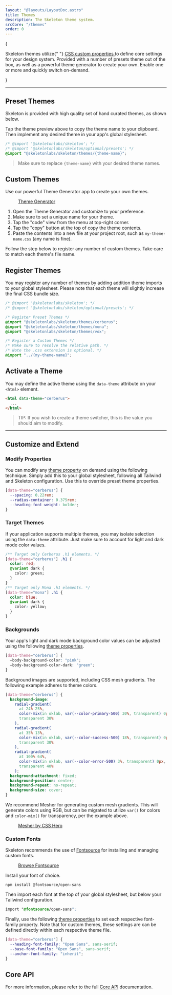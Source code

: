 ```yaml
---
layout: "@layouts/LayoutDoc.astro"
title: Themes
description: The Skeleton theme system.
srcCore: "/themes"
order: 0
---
```




{

<p class="text-xl">
  Skeleton themes utilize{" "}
  <a
    className="anchor"
    href="https://developer.mozilla.org/en-US/docs/Web/CSS/--*"
    target="_blank"
    rel="external"
  >
    CSS custom properties
  </a>
  to define core settings for your design system. Provided with a number of
  presets theme out of the box, as well as a powerful theme generator to create
  your own. Enable one or more and quickly switch on-demand.
</p>
}

---

## Preset Themes

Skeleton is provided with high quality set of hand curated themes, as shown below.

<ThemesList />

Tap the theme preview above to copy the theme name to your clipboard. Then implement any desired theme in your app's global stylesheet.

```css title="app.css" {3}
/* @import '@skeletonlabs/skeleton'; */
/* @import '@skeletonlabs/skeleton/optional/presets'; */
@import "@skeletonlabs/skeleton/themes/{theme-name}";
```

> Make sure to replace `{theme-name}` with your desired theme names.

## Custom Themes

Use our powerful Theme Generator app to create your own themes.

<figure class="linker bg-noise">
  <a
    href="https://themes.skeleton.dev/"
    target="_blank"
    class="btn preset-filled"
  >
    Theme Generator
  </a>
</figure>

1. Open the Theme Generator and customize to your preference.
2. Make sure to set a unique name for your theme.
3. Tap the "code" view from the menu at top-right corner.
4. Tap the "copy" button at the top of copy the theme contents.
5. Paste the contents into a new file at your project root, such as `my-theme-name.css` (any name is fine).

Follow the step below to register any number of custom themes. Take care to match each theme's file name.

## Register Themes

You may register any number of themes by adding addition theme imports to your global stylesheet. Please note that each theme will slightly increase the final CSS bundle size.

```css
/* @import '@skeletonlabs/skeleton'; */
/* @import '@skeletonlabs/skeleton/optional/presets'; */

/* Register Preset Themes */
@import "@skeletonlabs/skeleton/themes/cerberus";
@import "@skeletonlabs/skeleton/themes/mona";
@import "@skeletonlabs/skeleton/themes/vox";

/* Register a Custom Themes */
/* Make sure to resolve the relative path. */
/* Note the .css extension is optional. */
@import "../{my-theme-name}";
```

## Activate a Theme

You may define the active theme using the `data-theme` attribute on your `<html>` element.

```html
<html data-theme="cerberus">
  ...
</html>
```

> TIP: If you wish to create a theme switcher, this is the value you should aim to modify.

---

## Customize and Extend

### Modify Properties

You can modify any [theme property](/docs/get-started/core-api) on demand using the following technique. Simply add this to your global stylesheet, following all Tailwind and Skeleton configuration. Use this to override preset theme properties.

```css title="app.css"
[data-theme="cerberus"] {
  --spacing: 0.22rem;
  --radius-container: 0.375rem;
  --heading-font-weight: bolder;
}
```

### Target Themes

If your application supports multiple themes, you may isolate selection using the `data-theme` attribute. Just make sure to account for light and dark mode color values.

```css title="app.css"
/** Target only Cerberus .h1 elements. */
[data-theme="cerberus"] .h1 {
  color: red;
  @variant dark {
    color: green;
  }
}
/** Target only Mona .h1 elements. */
[data-theme="mona"] .h1 {
  color: blue;
  @variant dark {
    color: yellow;
  }
}
```

### Backgrounds

Your app's light and dark mode background color values can be adjusted using the following [theme properties](/docs/get-started/core-api#colors).

```css title="app.css"
[data-theme="cerberus"] {
  —body-background-color: "pink";
  —body-background-color-dark: "green";
}
```

Background images are supported, including CSS mesh gradients. The following example adheres to theme colors.

```css title="app.css"
[data-theme="cerberus"] {
  background-image:
    radial-gradient(
      at 24% 25%,
      color-mix(in oklab, var(--color-primary-500) 30%, transparent) 0px,
      transparent 30%
    ),
    radial-gradient(
      at 35% 13%,
      color-mix(in oklab, var(--color-success-500) 18%, transparent) 0px,
      transparent 30%
    ),
    radial-gradient(
      at 100% 64%,
      color-mix(in oklab, var(--color-error-500) 3%, transparent) 0px,
      transparent 40%
    );
  background-attachment: fixed;
  background-position: center;
  background-repeat: no-repeat;
  background-size: cover;
}
```

We recommend Mesher for generating custom mesh gradients. This will generate colors using RGB, but can be migrated to utilize `var()` for colors and `color-mix()` for transparency, per the example above.

<figure class="linker bg-noise">
  <a
    class="btn preset-filled"
    href="https://csshero.org/mesher/"
    target="_blank"
  >
    Mesher by CSS Hero
  </a>
</figure>

### Custom Fonts

Skeleton recommends the use of [Fontsource](https://fontsource.org/) for installing and managing custom fonts.

<figure class="linker bg-noise">
  <a class="btn preset-filled" href="https://fontsource.org/" target="_blank">
    Browse Fontsource
  </a>
</figure>

Install your font of choice.

```console
npm install @fontsource/open-sans
```

Then import each font at the top of your global stylesheet, but below your Tailwind configuration.

```css title="app.css"
import "@fontsource/open-sans";
```

Finally, use the following [theme properties](/docs/get-started/core-api#base-1) to set each respective font-family property. Note that for custom themes, these settings are can be defined directly within each respective theme file.

```css title="app.css"
[data-theme="cerberus"] {
  --heading-font-family: "Open Sans", sans-serif;
  --base-font-family: "Open Sans", sans-serif;
  --anchor-font-family: "inherit";
}
```

## Core API

For more information, please refer to the full [Core API](/docs/get-started/core-api) documentation.
